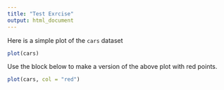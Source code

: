 ```yaml
---
title: "Test Exrcise"
output: html_document
---
```


Here is a simple plot of the `cars` dataset

```r
plot(cars)
```

Use the block below to make a version of the above plot with red points.

```r
plot(cars, col = "red")
```
